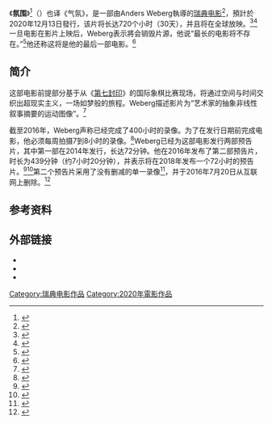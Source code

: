 {{Infobox Film
|name               = 氛围
|original_name      = {{lang|sv|''Ambiancé''}}
|image              = 
|caption            = 
|director           = 
|producer           = 
|producer_2         = 
|writer             = 
|starring           = 
|music              = 
|cinematography     = 
| studio            =
|editing            = 
|distributor        = 
|released           = 2020年12月13日
|runtime            = 720小时
|country            = {{瑞典}}
|awards             = 
|language           = 
|budget             = 
|gross              = 
|imdb_id            = 
|website            = 
|rate               = 
}}
《'''氛围'''》<ref>{{Cite web |url=http://epaper.oeeee.com/epaper/C/html/2017-07/26/content_52270.htm |title=给你一个什么理由，你会去看一部30天才能看完的电影？-南方都市报·奥一网 |accessdate=2018-08-05 |archive-date=2018-08-05 |archive-url=https://web.archive.org/web/20180805143310/http://epaper.oeeee.com/epaper/C/html/2017-07/26/content_52270.htm |dead-url=no }}</ref>（{{lang-sv|''Ambiancé''}}）也译《气氛》，是一部由Anders Weberg執導的[[瑞典|瑞典]][[电影|电影]]<ref>{{Cite web|url=http://www.ew.com/article/2014/07/11/ambiance-trailer|title=Video: World record-seeking 720-hour movie now has a 72-minute trailer|website=Entertainment Weekly's EW.com|access-date=2016-04-19|archive-date=2019-08-05|archive-url=https://web.archive.org/web/20190805055300/https://ew.com/article/2014/07/11/ambiance-trailer/|dead-url=no}}</ref>，預計於2020年12月13日發行，该片将长达720个小时（30天），并且将在全球放映。<ref name=":0">{{Cite web|url=http://www.dagbladet.no/2016/04/18/kultur/sverige/film/kunst/anders_weberg/43912048/|title=Svenske Anders lager 30 dager lang film - traileren er på sju timer|website=Dagbladet.no|access-date=2016-04-19|archive-date=2016-04-21|archive-url=https://web.archive.org/web/20160421101547/http://www.dagbladet.no/2016/04/18/kultur/sverige/film/kunst/anders_weberg/43912048/|dead-url=no}}</ref><ref>{{Cite web|url=http://www.hollywoodreporter.com/news/video-72-minute-trailer-released-717973|title=[VIDEO] 72-Minute Trailer Released for Longest Film Ever, 'Ambiance'|website=The Hollywood Reporter|access-date=2016-04-19|archive-date=2016-05-07|archive-url=https://web.archive.org/web/20160507200721/http://www.hollywoodreporter.com/news/video-72-minute-trailer-released-717973|dead-url=no}}</ref>一旦电影在影片上映后，Weberg表示將会销毁片源，他说“最长的电影将不存在。”<ref>{{Cite web|url=http://www.thelongestfilm.com/|title=A M B I A N C É - a 720 hours long film by Anders Weberg|website=The Longest Film|access-date=2016-04-19|archive-date=2016-04-22|archive-url=https://web.archive.org/web/20160422100025/http://www.thelongestfilm.com/|dead-url=no}}</ref>他还称这将是他的最后一部电影。<ref>{{Cite web|url=http://www.thestar.com/entertainment/stargazing_blog/2014/07/swedish_filmmaker_anders_weberg_is_working_on_720_hour_long_movie.html|title=Swedish filmmaker Anders Weberg is working on 720-hour long movie|website=Toronto Star|access-date=2016-04-19|archive-date=2017-07-30|archive-url=https://web.archive.org/web/20170730070222/https://www.thestar.com/entertainment/stargazing_blog/2014/07/swedish_filmmaker_anders_weberg_is_working_on_720_hour_long_movie.html|dead-url=no}}</ref>

==简介==
这部电影前提部分基于从《[[第七封印|第七封印]]》的国际象棋比赛现场，将通过空间与时间交织出超现实主义，一场如梦般的旅程。Weberg描述影片为“艺术家的抽象非线性叙事摘要的运动图像”。<ref>{{Cite web|url=http://www.koreatimes.co.kr/www/news/culture/2016/04/141_202812.html|title=World's longest movie trailer: seven hours and 20 minutes|website=Korea Times|access-date=2016-04-19|archive-date=2016-04-22|archive-url=https://web.archive.org/web/20160422194035/http://www.koreatimes.co.kr/www/news/culture/2016/04/141_202812.html|dead-url=no}}</ref>

截至2016年，Weberg声称已经完成了400小时的录像。为了在发行日期前完成电影，他必须每周拍摄7到8小时的录像。<ref>{{Cite web|url=http://www.ibtimes.co.uk/ambiance-720-hour-long-movie-by-anders-weberg-gets-short-seven-hour-trailer-1555519|title=Ambiance: 720-hour movie by Anders Weberg gets short 7-hour trailer|website=International Business Times UK|access-date=2016-04-19|archive-date=2016-04-20|archive-url=https://web.archive.org/web/20160420103449/http://www.ibtimes.co.uk/ambiance-720-hour-long-movie-by-anders-weberg-gets-short-seven-hour-trailer-1555519|dead-url=no}}</ref>Weberg已经为这部电影发行两部预告片，其中第一部在2014年发行，长达72分钟。他在2016年发布了第二部预告片，时长为439分钟（约7小时20分钟），并表示将在2018年发布一个72小时的预告片。<ref>{{Cite web|url=http://www.independent.co.uk/arts-entertainment/films/news/ambianc-the-worlds-longest-ever-film-gets-a-seven-hour-trailer-a6989561.html|title=The world's longest ever film gets a seven hour trailer|website=The Independent|language=en-GB|access-date=2016-04-19|archive-date=2016-04-19|archive-url=https://web.archive.org/web/20160419012516/http://www.independent.co.uk/arts-entertainment/films/news/ambianc-the-worlds-longest-ever-film-gets-a-seven-hour-trailer-a6989561.html|dead-url=no}}</ref><ref>{{Cite web|url=http://www.digitalspy.com/movies/trailers/news/a791015/this-movie-trailer-is-over-7-hours-long/|title=This movie trailer is over 7 hours long|date=2016-04-18|website=Digital Spy|access-date=2016-04-19|archive-date=2016-04-20|archive-url=https://web.archive.org/web/20160420150239/http://www.digitalspy.com/movies/trailers/news/a791015/this-movie-trailer-is-over-7-hours-long/|dead-url=no}}</ref>第二个预告片采用了没有删减的单一录像<ref>{{Cite web|url=http://www.indiewire.com/article/ambiance-trailer-longest-film-ever-made-30-days-20160417|title='Ambiancé' Trailer: Longest Film Ever Made (30 Days) Reveals Seven-Hour Teaser|last=Nordine|first=Michael|website=Indiewire|access-date=2016-04-19|archive-date=2016-04-18|archive-url=https://web.archive.org/web/20160418162944/http://www.indiewire.com/article/ambiance-trailer-longest-film-ever-made-30-days-20160417|dead-url=no}}</ref>，并于2016年7月20日从互联网上删除。<ref>{{Cite web|url=http://time.com/2976242/watch-trailer-for-longest-movie/|title=Watch a 72-Minute Teaser for a Month-Long Movie, If You Dare|last=Rothman|first=Lily|website=TIME.com|access-date=2016-04-19|archive-date=2016-03-06|archive-url=https://web.archive.org/web/20160306195605/http://time.com/2976242/watch-trailer-for-longest-movie/|dead-url=no}}</ref>

==参考资料==
{{reflist}}

==外部链接==
* {{official website|http://www.thelongestfilm.com/}}
* {{IMDb title|3854496}}
* {{douban}}

{{DEFAULTSORT:Ambiancé}}
[[Category:瑞典电影作品|Category:瑞典电影作品]]
[[Category:2020年電影作品|Category:2020年電影作品]]